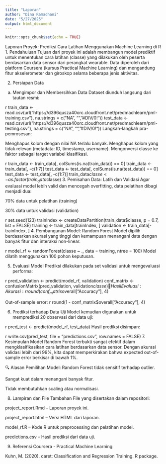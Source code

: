 ```yaml
---
title: "Laporan"
author: "Dina Ramadhani"
date: "5/27/2025"
output: html_document
---
```


```r
knitr::opts_chunk$set(echo = TRUE)
```

Laporan Proyek: Prediksi Cara Latihan Menggunakan Machine Learning di R
1. Pendahuluan
Tujuan dari proyek ini adalah membangun model prediktif untuk menentukan cara latihan (classe) yang dilakukan oleh peserta berdasarkan data sensor dari perangkat wearable. Data diperoleh dari platform Coursera (kursus Practical Machine Learning) dan mengandung fitur akselerometer dan giroskop selama beberapa jenis aktivitas.

2. Persiapan Data
a. Mengimpor dan Membersihkan Data
Dataset diunduh langsung dari tautan resmi:

r
train_data <- read.csv(url("https://d396qusza40orc.cloudfront.net/predmachlearn/pml-training.csv"), na.strings = c("NA", "", "#DIV/0!"))
test_data <- read.csv(url("https://d396qusza40orc.cloudfront.net/predmachlearn/pml-testing.csv"), na.strings = c("NA", "", "#DIV/0!"))
Langkah-langkah pra-pemrosesan:

Menghapus kolom dengan nilai NA terlalu banyak.
Menghapus kolom yang tidak relevan (metadata: ID, timestamp, username).
Mengonversi classe ke faktor sebagai target variabel klasifikasi.

r
train_data <- train_data[, colSums(is.na(train_data)) == 0]
train_data <- train_data[, -c(1:7)]
test_data <- test_data[, colSums(is.na(test_data)) == 0]
test_data <- test_data[, -c(1:7)]
train_data$classe <- as.factor(train_data$classe)
3. Pemisahan Data: Latih dan Validasi
Agar evaluasi model lebih valid dan mencegah overfitting, data pelatihan dibagi menjadi dua:

70% data untuk pelatihan (training)

30% data untuk validasi (validation)

r
set.seed(123)
trainIndex <- createDataPartition(train_data$classe, p = 0.7, list = FALSE)
training <- train_data[trainIndex, ]
validation <- train_data[-trainIndex, ]
4. Pembangunan Model: Random Forest
Model dipilih berdasarkan akurasi yang tinggi dan kemampuan menangani data dengan banyak fitur dan interaksi non-linear.

r
model_rf <- randomForest(classe ~ ., data = training, ntree = 100)
Model dilatih menggunakan 100 pohon keputusan.

5. Evaluasi Model
Prediksi dilakukan pada set validasi untuk mengevaluasi performa:

r
pred_validation <- predict(model_rf, validation)
conf_matrix <- confusionMatrix(pred_validation, validation$classe)
📌 Hasil Evaluasi:
Akurasi: r round(conf_matrix$overall["Accuracy"], 4)

Out-of-sample error: r round(1 - conf_matrix$overall["Accuracy"], 4)

6. Prediksi terhadap Data Uji
Model kemudian digunakan untuk memprediksi 20 observasi dari data uji:

r
pred_test <- predict(model_rf, test_data)
Hasil prediksi disimpan:

r
write.csv(pred_test, file = "predictions.csv", row.names = FALSE)
7. Kesimpulan
Model Random Forest terbukti sangat efektif dalam mengklasifikasikan cara latihan berdasarkan data sensor. Dengan akurasi validasi lebih dari 99%, kita dapat memperkirakan bahwa expected out-of-sample error berkisar di bawah 1%.

🔍 Alasan Pemilihan Model:
Random Forest tidak sensitif terhadap outlier.

Sangat kuat dalam menangani banyak fitur.

Tidak membutuhkan scaling atau normalisasi.

8. Lampiran dan File Tambahan
File yang disertakan dalam repositori:

project_report.Rmd – Laporan proyek ini.

project_report.html – Versi HTML dari laporan.

model_rf.R – Kode R untuk preprocessing dan pelatihan model.

predictions.csv – Hasil prediksi dari data uji.

9. Referensi
Coursera - Practical Machine Learning

Kuhn, M. (2020). caret: Classification and Regression Training. R package.
